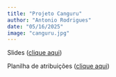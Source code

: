```yaml
---
title: "Projeto Canguru"
author: "Antonio Rodrigues"
date: "05/16/2025"
image: "canguru.jpg"
---
```


Slides ([clique aqui](https://docs.google.com/presentation/d/1uXNTMw11biBazJ59LQN6OSVW8_bQKbOTgCbGcOTAea8/edit?slide=id.p25#slide=id.p25))

Planilha de atribuições ([clique aqui](https://docs.google.com/spreadsheets/d/1uqJl6qssUpTy7nXldbbO-A-ZE01ucpdQwgSXqL8IC3U/edit?gid=0#gid=0))
